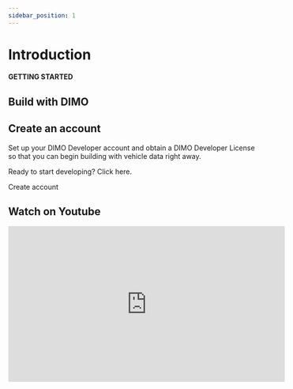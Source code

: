 ```yaml
---
sidebar_position: 1
---
```



# Introduction

<h4>GETTING STARTED</h4>
<h2>Build with DIMO</h2>


<h2>Create an account</h2>
Set up your DIMO Developer account and obtain a DIMO Developer License so that you can begin building with vehicle data right away.

Ready to start developing? Click here.

<ArrowLink href="https://console.dimo.org/sign-in">Create account</ArrowLink>

<h2>Watch on Youtube</h2>
<iframe width="560" height="315" src="https://www.youtube.com/embed/nktm5m9LhIU?si=ZFJdiIEcoTBnaZ4d" title="YouTube video player" frameborder="0" allow="accelerometer; autoplay; clipboard-write; encrypted-media; gyroscope; picture-in-picture; web-share" referrerpolicy="strict-origin-when-cross-origin" allowfullscreen></iframe>
